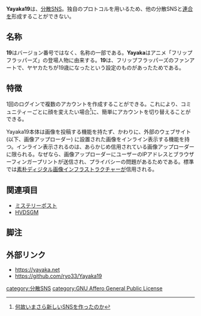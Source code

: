 {{Infobox software
| Name                = {{Ruby|Yayaka19|ヤヤカジューク}}
<!-- | Image               = [[ファイル:Amaroq.jpg|120px|Amaroq]] -->
| Developer           = Ryo33
| SourceCode          = https://gitlab.com/ryo33/Yayaka19
| Platform            = ウェブ
| ProgrammingLanguage = Elixir/Phoenix
<!-- | Launch              = 2017年3月17日 -->
| Kifu                = https://www.pixiv.net/fanbox/creator/26236180
| License             = [[GNU Affero General Public License]]
| Web                 = https://yayaka.net
}}'''Yayaka19'''は、[[分散SNS]]。独自のプロトコルを用いるため、他の分散SNSと[[連合]]を形成することができない。

==名称==
'''19'''はバージョン番号ではなく、名称の一部である。'''Yayaka'''はアニメ「フリップフラッパーズ」の登場人物に由来する。'''19'''は、フリップフラッパーズのファンアートで、ヤヤカたちが19歳になったという設定のものがあったためである。

==特徴==
1回のログインで複数のアカウントを作成することができる。これにより、コミュニティーごとに顔を変えたい場合<ref>[https://ryo33.hatenablog.com/entry/2016/10/06/222204 何故いまさら新しいSNSを作ったのか]</ref>に、簡単にアカウントを切り替えることができる。

Yayaka19本体は画像を投稿する機能を持たず、かわりに、外部のウェブサイト (以下、画像アップローダー) に設置された画像をインライン表示する機能を持つ。インライン表示されるのは、あらかじめ信用されている画像アップローダーに限られる。なぜなら、画像アップローダーにユーザーのIPアドレスとブラウザーフィンガープリントが送信され、プライバシーの問題があるためである。標準では[[素朴ディジタル画像インフラストラクチャー]]が信用される。

==関連項目==
* [[ミステリーポスト]]
* [[HVDSGM]]

==脚注==
<references />

==外部リンク==
* https://yayaka.net
* https://github.com/ryo33/Yayaka19

{{DEFAULTSORT:yayaka19}}
[[category:分散SNS]]
[[category:GNU Affero General Public License]]